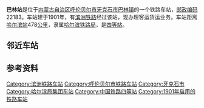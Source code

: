 {{noteTA
|1=zh-cn:始发车次; zh-hk:列車班次;
|2=zh-cn:车次; zh-hk:班次;
}}
{{Distinguish2|'''[[巴林大獎賽|F1巴林站]]'''}}
{{Infobox China railway station
|车站名称 = 巴林站
|车站名称拼音 = Balin Zhan
|英文名称 = Balin Railway Station
|图片 = 巴林站内 QQ696847 - panoramio.jpg
|图片介绍 = 巴林站内
|other_name = {{lang|ru|Барим}}<ref>{{cite book|author=Мелихов Г.В.|title= Мелихов Г.В. Белый Харбин: Середина 1920-х.|url=https://www.rp-net.ru/book/publications/melihov/Melihov-Belyy_Harbin.pdf|publisher=Русский путь|year=2003}}</ref>
|车站代码 = 57635<ref>{{cite book|title=中华人民共和国铁路车站代码（GB/T 10302-2010）|publisher=中国标准出版社|year=2010|isbn=155066140495|ignore-isbn-error=true|pages=2}}</ref>
|电报码 = BLX
|拼音码 = BLI
|车站地址 = [[内蒙古自治区|内蒙古自治区]][[呼伦贝尔市|呼伦贝尔市]][[牙克石市|牙克石市]]
|归属 = [[哈尔滨铁路局|哈尔滨铁路局]]
|线路 = [[滨洲铁路|滨洲铁路]]
|车站等级 = [[四等站_(中国大陆)|四等站]]
}}
'''巴林站'''是位于[[内蒙古自治区|内蒙古自治区]][[呼伦贝尔市|呼伦贝尔市]][[牙克石市|牙克石市]][[巴林镇|巴林镇]]的一个铁路车站，[[邮政编码|邮政编码]]22183。车站建于1901年，有[[滨洲铁路|滨洲铁路]]经过该站，现办理客运货运业务。车站距离[[哈尔滨站|哈尔滨站]]478[[公里|公里]]，隶属[[哈尔滨铁路局|哈尔滨铁路局]]，是[[四等站_(中铁)|四等站]]。

== 邻近车站 ==
{{start rail box|[[File:China_Railways.svg|16px]] [[中国铁路|中国铁路]]}}
{{s-inop|[[富林站|富林站]]|{{站|哈尔滨}}方向}}
{{s-line|[[滨洲铁路|滨洲铁路]]<br />← 11km 巴林站 10km →}}
{{s-inop|[[喇嘛山站|喇嘛山站]]|{{站|满洲里}}方向}}
{{end box}}

== 参考资料 ==
{{reflist}}

{{滨洲铁路}}
{{铁路车站小作品}}
{{内蒙古小作品}}

[[Category:滨洲铁路车站|Category:滨洲铁路车站]]
[[Category:呼伦贝尔市铁路车站|Category:呼伦贝尔市铁路车站]]
[[Category:牙克石市|Category:牙克石市]]
[[Category:哈尔滨局集团车站|Category:哈尔滨局集团车站]]
[[Category:中国铁路四等站|Category:中国铁路四等站]]
[[Category:1901年启用的铁路车站|Category:1901年启用的铁路车站]]